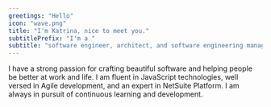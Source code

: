 ```yaml
---
greetings: "Hello"
icon: "wave.png"
title: "I'm Katrina, nice to meet you."
subtitlePrefix: "I'm a "
subtitle: "software engineer, architect, and software engineering manager"
---
```


I have a strong passion for crafting beautiful software and helping people be better at work and life. I am fluent in JavaScript technologies, well versed in Agile development, and an expert in NetSuite Platform. I am always in pursuit of continuous learning and development.
